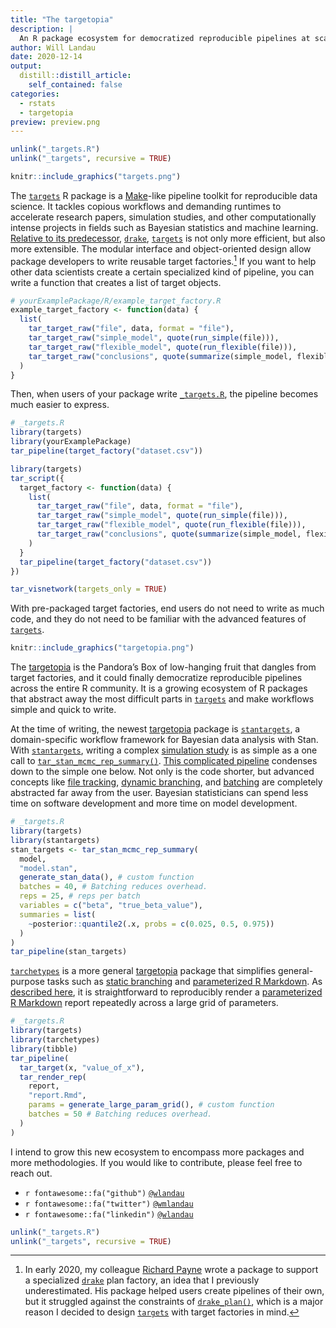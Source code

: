 ```yaml
---
title: "The targetopia"
description: |
  An R package ecosystem for democratized reproducible pipelines at scale
author: Will Landau
date: 2020-12-14
output:
  distill::distill_article:
    self_contained: false
categories:
  - rstats
  - targetopia
preview: preview.png
---
```


```r
unlink("_targets.R")
unlink("_targets", recursive = TRUE)
```

```r
knitr::include_graphics("targets.png")
```

The [`targets`](https://wlandau.github.io/targets) R package is a [Make](https://www.gnu.org/software/make/)-like pipeline toolkit for reproducible data science. It tackles copious workflows and demanding runtimes to accelerate research papers, simulation studies, and other computationally intense projects in fields such as Bayesian statistics and machine learning. [Relative to its predecessor](https://wlandau.github.io/targets/articles/need.html), [`drake`](https://docs.ropensci.org/drake), [`targets`](https://wlandau.github.io/targets) is not only more efficient, but also more extensible. The modular interface and object-oriented design allow package developers to write reusable target factories.^[In early 2020, my colleague [Richard Payne](https://www.linkedin.com/in/richard-d-payne-2b3b0b3b) wrote a package to support a specialized [`drake`](https://docs.ropensci.org/drake) plan factory, an idea that I previously underestimated. His package helped users create pipelines of their own, but it struggled against the constraints of [`drake_plan()`](https://docs.ropensci.org/drake/reference/drake_plan.html), which is a major reason I decided to design [`targets`](https://wlandau.github.io/targets) with target factories in mind.] If you want to help other data scientists create a certain specialized kind of pipeline, you can write a function that creates a list of target objects.

```r
# yourExamplePackage/R/example_target_factory.R
example_target_factory <- function(data) {
  list(
    tar_target_raw("file", data, format = "file"),
    tar_target_raw("simple_model", quote(run_simple(file))),
    tar_target_raw("flexible_model", quote(run_flexible(file))),
    tar_target_raw("conclusions", quote(summarize(simple_model, flexible_model)))
  )
}
```

Then, when users of your package write [`_targets.R`](https://wlandau.github.io/targets-manual/walkthrough.html#file-structure), the pipeline becomes much easier to express.

```r
# _targets.R
library(targets)
library(yourExamplePackage)
tar_pipeline(target_factory("dataset.csv"))
```


```r
library(targets)
tar_script({
  target_factory <- function(data) {
    list(
      tar_target_raw("file", data, format = "file"),
      tar_target_raw("simple_model", quote(run_simple(file))),
      tar_target_raw("flexible_model", quote(run_flexible(file))),
      tar_target_raw("conclusions", quote(summarize(simple_model, flexible_model)))
    )
  }
  tar_pipeline(target_factory("dataset.csv"))
})
```

```r
tar_visnetwork(targets_only = TRUE)
```


With pre-packaged target factories, end users do not need to write as much code, and they do not need to be familiar with the advanced features of [`targets`](https://wlandau.github.io/targets). 

```r
knitr::include_graphics("targetopia.png")
```

The [targetopia](https://wlandau.github.io/targetopia.html) is the Pandora's Box of low-hanging fruit that dangles from target factories, and it could finally democratize reproducible pipelines across the entire R community. It is a growing ecosystem of R packages that abstract away the most difficult parts in [`targets`](https://wlandau.github.io/targets) and make workflows simple and quick to write.

At the time of writing, the newest [targetopia](https://wlandau.github.io/targetopia.html) package is [`stantargets`](https://wlandau.github.io/stantargets), a domain-specific workflow framework for Bayesian data analysis with Stan. With [`stantargets`](https://wlandau.github.io/stantargets), writing a complex [simulation study](https://wlandau.github.io/stantargets/articles/mcmc_rep.html) is as simple as a one call to [`tar_stan_mcmc_rep_summary()`](https://wlandau.github.io/stantargets/reference/tar_stan_mcmc_rep_summary.html). [This complicated pipeline](https://github.com/wlandau/targets-stan/blob/main/_targets.R) condenses down to the simple one below. Not only is the code shorter, but advanced concepts like [file tracking](https://wlandau.github.io/targets-manual/files.html), [dynamic branching](https://wlandau.github.io/targets-manual/dynamic.html), and [batching](https://wlandau.github.io/targets-manual/dynamic.html#batching) are completely abstracted far away from the user. Bayesian statisticians can spend less time on software development and more time on model development.

```r
# _targets.R
library(targets)
library(stantargets)
stan_targets <- tar_stan_mcmc_rep_summary(
  model,
  "model.stan",
  generate_stan_data(), # custom function
  batches = 40, # Batching reduces overhead.
  reps = 25, # reps per batch
  variables = c("beta", "true_beta_value"),
  summaries = list(
    ~posterior::quantile2(.x, probs = c(0.025, 0.5, 0.975))
  )
)
tar_pipeline(stan_targets)
```

[`tarchetypes`](https://wlandau.github.io/tarchetypes) is a more general [targetopia](https://wlandau.github.io/targetopia.html) package that simplifies general-purpose tasks such as [static branching](https://wlandau.github.io/tarchetypes/reference/tar_map.html) and [parameterized R Markdown](https://rmarkdown.rstudio.com/developer_parameterized_reports.html%23parameter_types%2F). As [described here](https://wlandau.github.io/targets-manual/files.html#multiple-parameter-sets), it is straightforward to reproducibly render a [parameterized R Markdown](https://rmarkdown.rstudio.com/developer_parameterized_reports.html%23parameter_types%2F) report repeatedly across a large grid of parameters.

```r
# _targets.R
library(targets)
library(tarchetypes)
library(tibble)
tar_pipeline(
  tar_target(x, "value_of_x"),
  tar_render_rep(
    report,
    "report.Rmd",
    params = generate_large_param_grid(), # custom function
    batches = 50 # Batching reduces overhead.
  )
)
```

I intend to grow this new ecosystem to encompass more packages and more methodologies. If you would like to contribute, please feel free to reach out.

- `r fontawesome::fa("github")` [`@wlandau`](https://www.github.com/wlandau)
- `r fontawesome::fa("twitter")` [`@wmlandau`](https://www.twitter.com/wmlandau)
- `r fontawesome::fa("linkedin")` [`@wlandau`](linkedin.com/in/wlandau)

```r
unlink("_targets.R")
unlink("_targets", recursive = TRUE)
```
